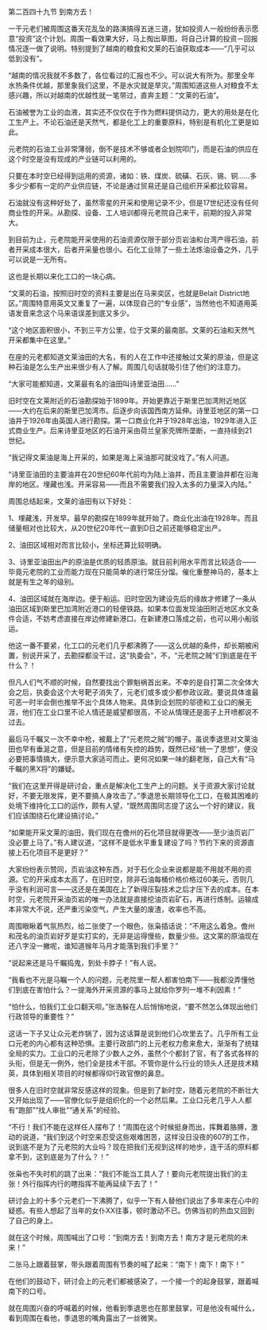 

第二百四十九节 到南方去！

一干元老们被周围这番天花乱坠的路演搞得五迷三道，犹如投资人一般纷纷表示愿意“投资”这个计划。周围一看效果大好，马上掏出草图，将自己计算的投资－回报情况逐一做了说明。特别提到了越南的粮食和文莱的石油获取成本――“几乎可以低到没有”。

“越南的情况我就不多数了，各位看过的汇报也不少。可以说大有所为。那里全年水热条件优越，那里象我们这里，不是水灾就是旱灾。”周围知道这些人对粮食不太感兴趣，所以对越南的优越性就一笔带过，直奔主题：“文莱的石油”。

石油被誉为工业的血液，其实还不仅仅在于作为燃料提供动力，更大的用处是在化工生产上。不论石油还是天然气，都是化工上的重要原料，特别是有机化工更是如此。

元老院的石油工业非常薄弱，倒不是技术不够或者企划院叩门，而是石油的供应在这个时空是没有现成的产业链可以利用的。

只要在本时空已经得到运用的资源，诸如：铁、煤炭、硫磺、石灰、锡、铜……多多少少都有一定的产业供应链，不论是通过贸易还是自己组织开采都比较容易。

石油就没有这种好处了，虽然零星的开采和使用记录不少，但是17世纪还没有任何商业性的开采。从勘探、设备、工人培训都得元老院自己来干，前期的投入非常大。

到目前为止，元老院能开采使用的石油资源仅限于部分页岩油和台湾产得石油，前者开采成本很大，后者开采量也很小。石化工业除了一些土法炼油设备之外，几乎可以说是一无所有。

这也是长期以来化工口的一块心病。

“文莱的石油，按照旧时空的资料主要是出在马来奕区，也就是Belait District地区。”周围特意用英文又重复了一遍，以体现自己的“专业感”，当然他也不知道用英语发音来念这个马来语误差到底又多少。

“这个地区面积很小，不到三平方公里，位于文莱的最南部。文莱的石油和天然气开采都集中在这里。”

在座的元老都知道文莱油田的大名，有的人在工作中还接触过文莱的原油，但是这种石油是怎么生产出来很少有人了解。周围几句话就吸引住了他们的注意力。

“大家可能都知道，文莱最有名的油田叫诗里亚油田……”

旧时空在文莱附近的石油勘探始于1899年。开始更靠近于斯里巴加湾附近地区――大约在后来的斯里巴加湾市。后逐步向该国西南方延伸。诗里亚地区的第一口油井于1926年由英国人进行勘探。第一口商业化井于1928年出油，1929年进入正式商业生产。后来诗里亚地区的石油开采由荷兰皇家壳牌所垄断，一直持续到21世纪。

“我记得文莱油是海上开采的，如果是海上采油那可就没戏了。”有人问道。

“诗里亚油田的主要油井在20世纪60年代前均为陆上油井，而且主要油井都在沿海岸的地区。埋藏也浅。开采容易――而且不需要我们投入太多的力量深入内陆。”

周围总结起来，文莱的油田有以下好处：

1、埋藏浅，开发早。最早的勘探在1899年就开始了。商业化出油在1928年。而且储量相对也比较大，从20世纪20年代一直到D日之前还能够稳定出产。

2、油田区域相对而言比较小，坐标还算比较明确。

3、诗里亚油田出产的原油是优质的轻质原油。就目前利用水平而言比较适合――毕竟元老院的工业而能力现在只能简单的进行常压分馏。催化重整神马的，基本上就是有生之年的级别。

4、油田区域就在海岸边。便于船运。旧时空因为建设先后的缘故才修建了一条从油田区域到斯里巴加湾附近港口的轻便铁路。如果本位面发现油田附近地区水文条件合适，不妨考虑直接在岸边修建新港口。在新建港口落成之前，也可以用小船驳运。

他这一番不要紧，化工口的元老们几乎都沸腾了――这么优越的条件，却长期被闲置，别说开采了，去勘探都没干过，这“执委会”，不，“元老院之贼”们到底是在干什么？！

但凡人们气不顺的时候，自然要找出个罪魁祸首出来。不幸的是自打第二次全体大会之后，执委会这个大号靶子消失了，元老们或多或少都参政议政。要说具体谁最可恶一时半会倒也推举不出个具体人物来。具体到企划院的邬德和工业口的展无涯，他们在工业口里不论人情还是威望都很高，不论从情理还是面子上开喷都说不过去。

最后马千瞩又一次不幸中枪，被戴上了“元老院之贼”的帽子。虽说季退思对文莱油田也早有垂涎之意，但是目前的情绪有失控的趋势，既然已经“统一了思想”，便没必要把事情搞大，便示意大家适可而止。更何况如果一味的翻老账，自己大有“马千瞩的黑X将”的嫌疑。

“我们在这里开得是研讨会，重点是解决化工生产上的问题。关于资源大家讨论就好，不要无限发挥，更不要搞人身攻击了。”季退思长期领导化工口，在极其困难的处境下维持化工口的运作，颇有人望，“既然周围同志提了这么一个好的建议，我们应该围绕石化建设搞讨论。”

“如果能开采文莱的油田，我们现在在儋州的石化项目就得更改――至少油页岩厂没必要上马了。”有人建议道，“这样不是低水平重复建设了吗？节约下来的资源直接上石化项目不是更好？”

大家纷纷表示赞同，页岩油这种东西，对于石化企业来说都是能不用就不用的资源。它的开采成本太高了，在旧时空，除非石油每桶价格价格过60美元，否则几乎没有利润可言――这还是在美国在上了新得压裂技术之后才压下去的成本。在本时空，元老院开采油页岩的唯一办法就是直接挖油页岩矿石，再进行炼制。运输成本非常大不说，还严重污染空气，产生大量的废渣，收率也不高。

周围眼瞅着气氛热烈，给二张使了一个眼色，张枭插话说：“不用这么着急。儋州和茂名的油页岩好歹是实打实的，无非是运得慢些，数量少些。这文莱的原油现在还八字没一撇呢，谁知道猴年马月才能落到我们手里？”

“说起来还是马千瞩捣鬼，到处卡脖子！”有人说。

“我看也不光是马瞩一个人的问题，元老院里一帮人都害怕南下――我都没弄懂他们到底在害怕什么？一提海外开采资源的事马上就给你罗列一堆不利因素！”

“怕什么，怕我们工业口翻天呗。”张浩躲在人后悄悄地说，“要不然怎么体现出他们行政领导的重要性？”

这话一下子又让众元老炸锅了，因为这话算是说到他们心坎里去了。几乎所有工业口元老的内心都有这种恐惧。主要行政部门的上元老权力愈来愈大，渐渐有了统辖全局的实力。工业口的元老除了少数人之外，虽然个个都封了官，有了各式各样的头衔，但是无一例外，他们全是技术干部。不管你是什么行业的领头人还是技术精英，具体到相关项目的时候都得仰行政官僚的鼻息。

很多人在旧时空就非常反感这样的现象。但是到了新时空，随着元老院的不断壮大又开始出现了――官僚化似乎是组织化的一个必然后果。工业口元老几乎人人都有“跑部”“找人审批”“通关系”的经验。

“不行！我们不能在这样任人摆布了！”周围在这个时候挺身而出，挥舞着胳膊，激动的说道，“我们到这个时空来忍受这些艰难困苦，这样没日没夜的607的工作，说到底不是为了元老院的大业吗？现在把我们无视到这样的地步，连干活的原料都拿不到，这到底是为了什么？！”

张枭也不失时机的跳了出来：“我们不能当工具人了！要向元老院提出我们的主张！外行指挥内行的瞎指挥不能再延续下去了！”

研讨会上的十多个元老们一下沸腾了，似乎一下有人替他们说出了多年来在心中的疑惑。有些人想起了当年的女仆XX往事，顿时激动不已。仿佛当初的热血又回到了自己的身上。

就在这个时候，周围喊出了口号：“到南方去！到南方去！南方才是元老院的未来！”

二张马上跟着鼓掌，带头跟着周围有节奏的喊了起来：“南下！南下！南下！”

在他们的鼓动下，研讨会上的元老们都被感染了，一个接一个的起身鼓掌，跟着喊南下的口号。

就在周围兴奋的呼喊着的时候，他看到季退思也在那里鼓掌，可是他没有喊什么，看到周围在看他，季退思的嘴角露出了一丝微笑。


